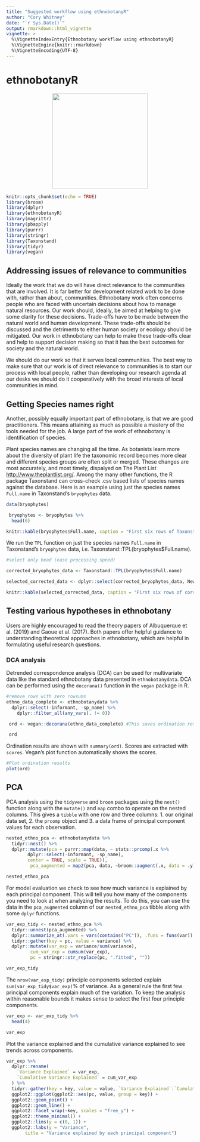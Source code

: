 ```yaml
---
title: "Suggested workflow using ethnobotanyR"
author: "Cory Whitney"
date: "`r Sys.Date()`"
output: rmarkdown::html_vignette
vignette: >
  %\VignetteIndexEntry{Ethnobotany workflow using ethnobotanyR}
  %\VignetteEngine{knitr::rmarkdown}
  %\VignetteEncoding{UTF-8}
---
```


# ethnobotanyR 

<p align="center">
<img src="ethnobotanyR.png" height="256" style="background:none; border:none; box-shadow:none;">
</p>

```r
knitr::opts_chunk$set(echo = TRUE)
library(broom)
library(dplyr)
library(ethnobotanyR)
library(magrittr)
library(pbapply)
library(purrr)
library(stringr)
library(Taxonstand)
library(tidyr)
library(vegan)
```

## Addressing issues of relevance to communities

Ideally the work that we do will have direct relevance to the communities that are involved. It is far better for development related work to be done with, rather than about, communities. Ethnobotany work often concerns people who are faced with uncertain decisions about how to manage natural resources. Our work should, ideally, be aimed at helping to give some clarity for these decisions. Trade-offs have to be made between the natural world and human development. These trade-offs should be discussed and the detriments to either human society or ecology should be mitigated. Our work in ethnobotany can help to make these trade-offs clear and help to support decision making so that it has the best outcomes for society and the natural world. 

We should do our work so that it serves local communities. The best way to make sure that our work is of direct relevance to communities is to start our process with local people, rather than developing our research agenda at our desks we should do it cooperatively with the broad interests of local communities in mind. 

## Getting Species names right

Another, possibly equally important part of ethnobotany, is that we are good practitioners. This means attaining as much as possible a mastery of the tools needed for the job. A large part of the work of ethnobotany is identification of species.

Plant species names are changing all the time. As botanists learn more about the diversity of plant life the taxonomic record becomes more clear and different species groups are often split or merged. These changes are most accurately, and most timely, dispalyed on The Plant List <http://www.theplantlist.org/>. Among the many other functions, the R package Taxonstand can cross-check .csv based lists of species names against the database. Here is an example using just the species names `Full.name` in Taxonstand's `bryophytes` data.

```r
data(bryophytes)

 bryophytes <- bryophytes %>% 
  head(6)

knitr::kable(bryophytes$Full.name, caption = "First six rows of Taxonstand's bryophytes species list")
```

We run the `TPL` function on just the species names `Full.name` in Taxonstand's `bryophytes` data, i.e. Taxonstand::TPL(bryophytes$Full.name).

```r

#select only head (ease processing speed)

corrected_bryophytes_data <- Taxonstand::TPL(bryophytes$Full.name)

selected_corrected_data <- dplyr::select(corrected_bryophytes_data, New.Genus, New.Species, New.Authority)

knitr::kable(selected_corrected_data, caption = "First six rows of corrections of Taxonstand's bryophytes species list with Genus species and authority")
```


## Testing various hypotheses in ethnobotany

Users are highly encouraged to read the theory papers of Albuquerque et al. (2019) and Gaoue et al. (2017). Both papers offer helpful guidance to understanding theoretical approaches in ethnobotany, which are helpful in formulating useful research questions. 

### DCA analysis

Detrended correspondence analysis (DCA) can be used for multivariate data like the standard ethnobotany data presented in `ethnobotanydata`. DCA can be performed using the `decorana()` function in the `vegan` package in R.

```r
#remove rows with zero rowsums
ethno_data_complete <- ethnobotanydata %>%  
  dplyr::select(-informant, -sp_name) %>% 
    dplyr::filter_all(any_vars(. != 0))

 ord <- vegan::decorana(ethno_data_complete) #This saves ordination results in ord:

 ord
```

Ordination results are shown with `summary(ord)`. Scores are extracted with `scores`. Vegan's plot function automatically shows the scores.

```r
#Plot ordination results
plot(ord)
```

## PCA 

PCA analysis using the `tidyverse` and `broom` packages using the `nest()` function along with the `mutate()` and `map` combo to operate on the nested columns. This gives a `tibble` with one row and three columns: 1. our original data set, 2. the `prcomp` object and 3. a data frame of principal component values for each observation.

```r
nested_ethno_pca <- ethnobotanydata %>% 
  tidyr::nest() %>% 
  dplyr::mutate(pca = purrr::map(data, ~ stats::prcomp(.x %>% 
        dplyr::select(-informant, -sp_name), 
        center = TRUE, scale = TRUE)),
         pca_augmented = map2(pca, data, ~broom::augment(.x, data = .y)))

nested_ethno_pca
```

For model evaluation we check to see how much variance is explained by each principal component. This will tell you how many of the components you need to look at when analyzing the results. To do this, you can use the data in the `pca_augmented` column of our `nested_ethno_pca` tibble along with some `dplyr` functions.

```r

var_exp_tidy <- nested_ethno_pca %>% 
  tidyr::unnest(pca_augmented) %>% 
  dplyr::summarize_at(.vars = vars(contains("PC")), .funs = funs(var)) %>% 
  tidyr::gather(key = pc, value = variance) %>% 
  dplyr::mutate(var_exp = variance/sum(variance),
         cum_var_exp = cumsum(var_exp),
         pc = stringr::str_replace(pc, ".fitted", ""))

var_exp_tidy
```

The `nrow(var_exp_tidy)` principle components selected explain `sum(var_exp_tidy$var_exp)`% of variance. As a general rule the first few principal components explain much of the variation. To keep the analysis within reasonable bounds it makes sense to select the first four principle components.

```r

var_exp <- var_exp_tidy %>% 
  head(4)

var_exp
```

Plot the variance explained and the cumulative variance explained to see trends across components.

```r
var_exp %>% 
  dplyr::rename(
    `Variance Explained` = var_exp,
    `Cumulative Variance Explained` = cum_var_exp
  ) %>% 
  tidyr::gather(key = key, value = value, `Variance Explained`:`Cumulative Variance Explained`) %>% 
  ggplot2::ggplot(ggplot2::aes(pc, value, group = key)) + 
  ggplot2::geom_point() + 
  ggplot2::geom_line() + 
  ggplot2::facet_wrap(~key, scales = "free_y") +
  ggplot2::theme_minimal() +
  ggplot2::lims(y = c(0, 1)) +
  ggplot2::labs(y = "Variance",
       title = "Variance explained by each principal component")

```
